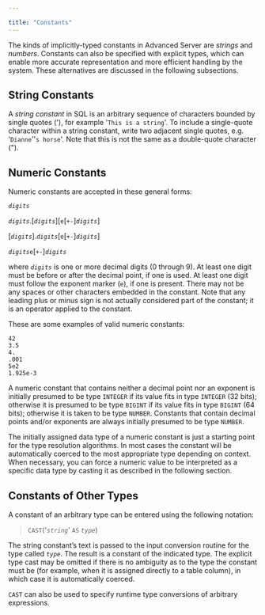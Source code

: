 ---

title: "Constants"
---

<div id="constants" class="registered_link"></div>

The kinds of implicitly-typed constants in Advanced Server are *strings* and *numbers*. Constants can also be specified with explicit types, which can enable more accurate representation and more efficient handling by the system. These alternatives are discussed in the following subsections.

## String Constants

A *string constant* in SQL is an arbitrary sequence of characters bounded by single quotes ('), for example '`This is a string`'. To include a single-quote character within a string constant, write two adjacent single quotes, e.g. '`Dianne`''`s horse`'. Note that this is not the same as a double-quote character (").

## Numeric Constants

Numeric constants are accepted in these general forms:

*`digits`*

*`digits`*.\[*`digits`*][`e`[`+-`]*`digits`*]

[*`digits`*].*`digits`*[`e`[`+-`]*`digits`*]

*`digits`*`e`[`+-`]*`digits`*

where *`digits`* is one or more decimal digits (0 through 9). At least one digit must be before or after the decimal point, if one is used. At least one digit must follow the exponent marker (`e`), if one is present. There may not be any spaces or other characters embedded in the constant. Note that any leading plus or minus sign is not actually considered part of the constant; it is an operator applied to the constant.

These are some examples of valid numeric constants:

```
42
3.5
4.
.001
5e2
1.925e-3
```

A numeric constant that contains neither a decimal point nor an exponent is initially presumed to be type `INTEGER` if its value fits in type `INTEGER` (32 bits); otherwise it is presumed to be type `BIGINT` if its value fits in type `BIGINT` (64 bits); otherwise it is taken to be type `NUMBER`. Constants that contain decimal points and/or exponents are always initially presumed to be type `NUMBER`.

The initially assigned data type of a numeric constant is just a starting point for the type resolution algorithms. In most cases the constant will be automatically coerced to the most appropriate type depending on context. When necessary, you can force a numeric value to be interpreted as a specific data type by casting it as described in the following section.

## Constants of Other Types

A constant of an arbitrary type can be entered using the following notation:

> `CAST`('*`string`*' `AS` *`type`*)

The string constant’s text is passed to the input conversion routine for the type called *`type`*. The result is a constant of the indicated type. The explicit type cast may be omitted if there is no ambiguity as to the type the constant must be (for example, when it is assigned directly to a table column), in which case it is automatically coerced.

`CAST` can also be used to specify runtime type conversions of arbitrary expressions.